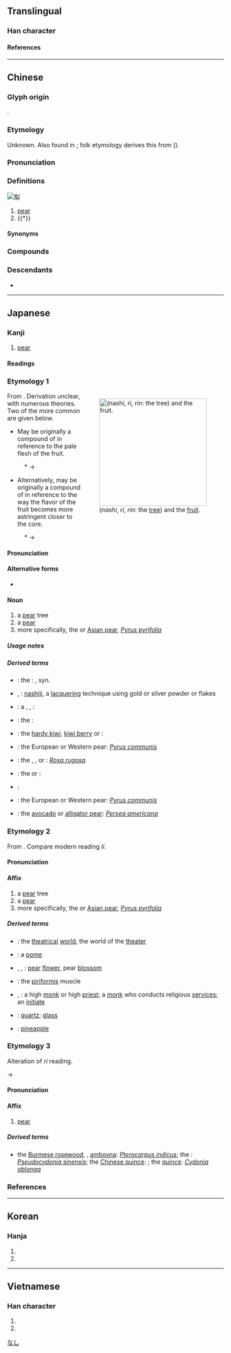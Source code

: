 {{character info}}
{{character info|0xf9e2}}
==Translingual==

===Han character===
{{Han char|rn=75|rad=木|as=07|sn=11|four=22904|canj=HND,XHND|ids=⿱利木}}

====References====
{{Han ref|kx=0530.120|dkj=14873|dj=0918.100|hdz=21215.100|uh=68A8|ud=26792|bh=B1F9|bd=45561}}
{{Han ref|uh=F9E2}}

----

==Chinese==
{{zh-forms|alt=棃,梸}}

===Glyph origin===
{{Han etym}}
{{Han compound|利|木|ls=psc|c1=p|c2=s}}.

===Etymology===
Unknown. Also found in {{cog|hmx-pro|*rəj}}; folk etymology derives this from {{och-l|利|sharp}} ({{zh-ref|Schuessler, 2007}}).

===Pronunciation===
{{zh-pron
|m=lí
|m-s=ni2
|dg=ли1
|c=lei4,lei4-2
|g=li4
|h=pfs=lì;gd=li2
|j=li1
|mb=lî
|md=lì/lài
|md_note=lì - “pear”; lài - used in {{zh-l|*黃梨}}
|mn=ml,tw,sg:lâi/lê
|mn_note=lâi - vernacular; lê - literary
|mn-t=lai5
|w=3li
|x=li2
|mc=y
|oc=y
|cat=n,v
}}

===Definitions===
[[Image:Pears.jpg|thumb|梨]]
{{zh-hanzi}}

# [[pear]] {{zh-mw|m,c:個|c:隻}}
# {{†}} {{zh-alt-form|剺|to [[cut]]}}

====Synonyms====
{{zh-dial}}

===Compounds===
{{zh-der|梨乾兒|梨膏|梨木|梨園|梨園戲|梨園子弟|交梨火棗|不查梨|孔融讓梨|梨頰微渦|梨花大鼓|白梨|梨雲|梨棗|災梨禍棗|梨花片|破麥破梨|梨樹|梨花簡|查梨|禍棗災梨|棠梨|梨園弟子|玉嬌梨|梨糕|梨子|梨園行|杏雨梨雲|楓梨|士多啤梨|梨渦|梨花帶雨|紅梨記|鴨兒梨|鳳梨|花梨|訶梨勒|雪梨|酪梨|鵝梨|鳥梨|雨打梨花|讓棗推梨|阿闍梨|鴨兒廣梨|賣查梨|梨山|香梨|鴨梨|不賣查梨|乳梨|伽梨|僧伽梨|僧迦梨|冰梨|凍梨|剖梨|合梨|含消梨|哀家梨|哀梨|因提梨|地梨|山梨|御梨|推梨讓棗|杜梨|查梨相|桑梨|梨乾|梨元|梨圈|梨園榜|梨庶|梨板|梨果|梨栗|梨栗兒|梨條|梨氓|梨狗|梨眉艾髮|梨窩|梨筒|梨肉|梨膏糖|梨花|梨花凍|梨花夢|梨花春|梨花月|梨花板|梨花槍|梨花盞|梨花粉|梨花蜜|梨花釀|梨花雨|梨花雲|梨花香|梨花鼓|梨英|梨萌|梨蓋|梨蕊|梨雪|梨雲夢|梨霜|梨面|梨頭|梨頰|梨顆|梨飣坐|棗梨|棠梨宫|棠梨宮|棠梨館|楞梨|樊梨花|沙梨|海棠梨|消梨|消梨花|災梨|狐梨|獼猴梨|疾梨|胡梨|臘梨|蒸梨|蛤梨|訶梨|訶梨子|訶梨怛雞|語兒梨|讓梨|賣楂梨|迦梨迦|迦梨郊|鄭州梨|釘坐梨|釘座梨|鐵腳梨|闍梨|阿梨|阿梨姨|霜梨|頗梨|食蛤梨|飣坐梨|飣座梨|香水梨|鳳栖梨|鳳棲梨|鵝梨角兒|鹿梨|麵梨|黃梨|鼠梨|齧梨}}

===Descendants===
* {{desc|hmx-pro|*rəj|t=pear|bor=1}}

{{zh-cat|Fruits|Elementary}}

----

==Japanese==

===Kanji===
{{ja-kanji|grade=|rs=木07}}

# [[pear]]

====Readings====
{{ja-readings
|goon=り
|kanon=り
|kanyoon=りん
|kun=なし-
|nanori=か
}}

===Etymology 1===
<div style="float:right;">
{{wikipedia|lang=ja|ナシ}}
{{wikipedia|Pyrus pyrifolia}}
[[File:Pear-tree,katori-city,japan.JPG|thumb|250px|{{lang|ja|梨}} (''nashi'', ''ri'', ''rin'': the [[tree]]) and the [[fruit]].]]
</div>
{{ja-kanjitab|なし|yomi=kun}}
From {{inh|ja|ojp|sort=なし}}. Derivation unclear, with numerous theories. Two of the more common are given below.

* May be originally a compound of {{compound|ja|sort=なし|中|tr1=na|pos1=hypothesized root of modern <i>naka</i>|t1=middle, center|白|tr2=shiro|t2=white}} in reference to the pale flesh of the fruit.

: &#42;{{IPAchar|/na ɕiro/}} → {{IPAchar|/naɕi/}}

* Alternatively, may be originally a compound of {{compound|ja|sort=なし|中|tr1=na|pos1=hypothesized root of modern <i>naka</i>|t1=middle, center|酢|tr2=su|t2=sour, acidic}} in reference to the way the flavor of the fruit becomes more astringent closer to the core.

: &#42;{{IPAchar|/na su/}} → {{IPAchar|/naɕi/}}

====Pronunciation====
{{ja-pron|yomi=kun|acc=2|acc_ref=DJR|acc2=0|acc2_ref=DJR|なし}}

====Alternative forms====
* {{ja-l|ナシ}}

====Noun====
{{ja-noun|なし|ナシ}}

# a [[pear]] tree
# a [[pear]] {{gloss|the fruit}}
# more specifically, the {{vern|Japanese pear}} or [[Asian pear]], ''[[Pyrus pyrifolia]]''

=====Usage notes=====
{{U:ja:biology|ナシ}}

=====Derived terms=====
{{der-top}}
* {{ja-r|梨%河%豚|なし%ふ%ぐ}}: the {{vern|pear puffer}}: {{taxlink|Gastrophysus vermicularis|species|ver=161102}}, syn. {{taxlink|Takifugu vermicularis|species|ver=161102}}
* {{ja-r|梨子%地|なし%じ}}, {{ja-r|梨%地|なし%じ}}: [[nashiji]], a [[lacquer]]ing technique using gold or silver powder or flakes
* {{ja-r|青梨|あお なし}}: a {{vern|Harbin pear}}, {{vern|Ussurian pear}}, {{vern|Chinese pear}}: {{taxlink|Pyrus ussuriensis var. hondoensis|variety|ver=161102}}
* {{ja-r|玄%圃梨|けん%ぽ なし}}: the {{vern|Japanese raisin tree}}: {{taxlink|Hovenia dulcis|species|ver=161102}}
* {{ja-r|猿梨|さる なし}}: the [[hardy kiwi]], [[kiwi berry]] or {{vern|tara vine}}: {{taxlink|Actinidia arguta|species|ver=161102}}
* {{ja-r|西洋梨|せいよう なし}}: the European or Western pear: ''[[Pyrus communis]]''
* {{ja-r|浜梨|はま なし}}: the {{vern|rugosa rose}}, {{vern|Japanese rose}}, or {{vern|Ramanas rose}}: ''[[Rosa rugosa]]''
* {{ja-r|山梨|やま なし}}: the {{vern|wild nashi}} or {{vern|wild Japanese pear}}: {{taxlink|Pyrus pyrifolia var. pyrifolia|variety|ver=161102}}
* {{ja-r|山梨県|^やまなし-けん}}: {{w|Yamanashi prefecture}}
* {{ja-r|洋梨|ようなし}}: the European or Western pear: ''[[Pyrus communis]]''
* {{ja-r|鰐梨|わに なし}}: the [[avocado]] or [[alligator pear]]: ''[[Persea americana]]''
{{der-bottom}}

===Etymology 2===
{{ja-kanjitab|yomi=on|り}}
From {{der|ja|ltc|-|sort=り}} {{m|zh|梨|tr=*li}}. Compare modern {{cog|cmn|-}} reading ''lí''.

====Pronunciation====
{{ja-pron|yomi=on|り}}

====Affix====
{{ja-pos|affix|り}}

# a [[pear]] tree
# a [[pear]] {{gloss|the fruit}}
# more specifically, the {{vern|Japanese pear}} or [[Asian pear]], ''[[Pyrus pyrifolia]]''

=====Derived terms=====
{{der-top}}
* {{ja-r|梨%園|り%えん}}: the [[theatrical]] [[world]], the world of the [[theater]]
* {{ja-r|梨%果|り%か}}: a [[pome]]
* {{ja-r|梨%花|り%か}}, {{ja-r|梨%華|り%か}}, {{ja-r|梨%英|り%か}}: [[pear]] [[flower]], pear [[blossom]]
* {{ja-r|梨%状%筋|り%じょう%きん}}: the [[piriformis]] muscle
* {{ja-r|阿%闍%梨|あ%じゃ%り}}, {{ja-r|阿%闍%梨|あ%ざ%り}}: a high [[monk]] or high [[priest]]; a [[monk]] who conducts religious [[service]]s; an [[initiate]]
* {{ja-r|頗%梨|は%り}}: [[quartz]]; [[glass]]
* {{ja-r|鳳%梨|ほう%り}}: [[pineapple]] {{qualifier|obsolete}}
{{der-bottom}}

===Etymology 3===
{{ja-kanjitab|yomi=kanyo|りん}}
Alteration of ''ri'' reading.

{{IPAchar|/ri/}} → {{IPAchar|/rin/}}

====Pronunciation====
{{ja-pron|yomi=kanyo|りん}}

====Affix====
{{ja-pos|affix|りん}}

# [[pear]]

=====Derived terms=====
{{der-top}}
* {{ja-r|花%梨|か%りん}} the [[Burmese rosewood]], {{vern|angsana|novern=1}}, [[amboyna]]: ''[[Pterocarpus indicus]]''; the {{vern|flowering quince}}: ''[[Pseudocydonia sinensis]]''; the [[Chinese quince]]: {{taxlink|Chaenomeles sinensis|species|ver=161102}}; the [[quince]]: ''[[Cydonia oblonga]]''
{{der-bottom}}

===References===
<references/>

[[Category:ja:Fruits|なし]]

----

==Korean==

===Hanja===
{{ko-hanja|[[배]][[나무]]|리||이}}

# {{hanja form of|리|[[pear]] tree}}
# {{hanja form of|이|[[pear]] tree (South Korea)}}

----

==Vietnamese==

===Han character===
{{vi-readings|reading=lê, lệ|rs=木07}}

# {{han tu form of|lê|[[pear]]}}
# {{han tu form of|lệ|[[pear]]}}